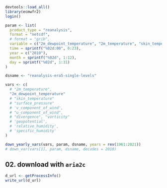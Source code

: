 ```r
devtools::load_all()
library(ecmwfr2)
login()

param <- list(
  product_type = "reanalysis",
  format = "netcdf",
  # format = "grib",
  variable = c("2m_dewpoint_temperature", "2m_temperature", "skin_temperature"),
  time = sprintf("%02d:00", 0:23),
  year = c("2010"),
  month = sprintf("%02d", 1:12),
  day = sprintf("%02d", 1:31)
)

dsname <- "reanalysis-era5-single-levels"

vars <- c(
  # "2m_temperature",
  "2m_dewpoint_temperature"
  # "skin_temperature"
  # "surface_pressure"
  # 'v_component_of_wind',
  # "u_component_of_wind",
  # "divergence", "vorticity"
  # 'geopotential',
  # 'relative_humidity',
  # 'specific_humidity'
)

down_yearly_vars(vars, param, dsname, years = rev(1961:2021))
# down_var(vars[1], param, dsname, decades = 2010)
```

## 02. download with `aria2c`

```r
d_url <- getProcessInfo()
write_url(d_url)
```
